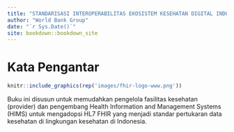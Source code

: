 ```yaml
--- 
title: "STANDARISASI INTEROPERABILITAS EKOSISTEM KESEHATAN DIGITAL INDONESIA"
author: "World Bank Group"
date: "`r Sys.Date()`"
site: bookdown::bookdown_site
---
```


# Kata Pengantar

```r
knitr::include_graphics(rep('images/fhir-logo-www.png'))
```

Buku ini disusun untuk memudahkan pengelola fasilitas kesehatan (provider) dan pengembang Health Information and Management Systems (HIMS) untuk mengadopsi HL7 FHIR yang menjadi standar pertukaran data kesehatan di lingkungan kesehatan di Indonesia.